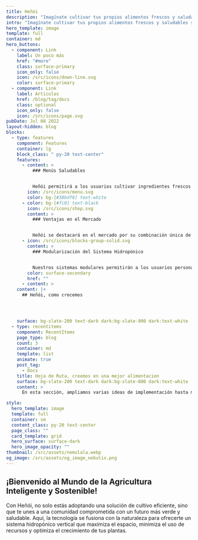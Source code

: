 ```yaml
---
title: Heñói
description: "Imagínate cultivar tus propios alimentos frescos y saludables sin necesidad de un gran jardín, directamente en la comodidad de tu hogar con los sistemas hidropónicos verticales modulares."
intro: "Imagínate cultivar tus propios alimentos frescos y saludables sin necesidad de un gran jardín, directamente en la comodidad de tu hogar con los sistemas hidropónicos verticales modulares."
hero_template: image
template: full
container: md
hero_buttons:
  - component: Link
    label: Un poco más
    href: "#more"
    class: surface-primary
    icon_only: false
    icon: /src/icons/down-line.svg
    color: surface-primary
  - component: Link
    label: Articulos
    href: /blog/tag/docs
    class: optional
    icon_only: false
    icon: /src/icons/page.svg
pubDate: Jul 08 2022
layout-hidden: blog
blocks:
  - type: features
    component: Features
    container: lg
    block_class: " py-20 text-center"
    features:
      - content: >
          ### Menús Saludables


          Heñói permitirá a los usuarios cultivar ingredientes frescos y nutritivos para crear menús saludables en casa. Con acceso a vegetales de hoja verde, hierbas aromáticas y microgreens, cada comida será una celebración de la frescura y la salud.
        icon: /src/icons/menu.svg
        color: bg-[#38bdf8] text-white
      - color: bg-[#fc0] text-black
        icon: /src/icons/shop.svg
        content: >
          ### Ventajas en el Mercado


          Heñói se destacará en el mercado por su combinación única de tecnología avanzada, sostenibilidad y facilidad de uso. Nuestra propuesta de valor atraerá tanto a los entusiastas de la tecnología como a los consumidores conscientes del medio ambiente, creando una amplia base de usuarios.
      - icon: /src/icons/blocks-group-solid.svg
        content: >
          ### Modularización del Sistema Hidropónico


          Nuestros sistemas modulares permitirán a los usuarios personalizar y expandir su jardín vertical según sus necesidades. Esta flexibilidad garantizará que Henoi pueda adaptarse a cualquier espacio y requerimiento, ofreciendo una solución escalable y accesible para todos.
        color: surface-secondary
        href: ""
      - content: >
    content: |+
      ## Heñói, como crecemos




    surface: bg-slate-200 text-dark dark:bg-slate-900 dark:text-white
  - type: recentitems
    component: RecentItems
    page_type: blog
    count: 3
    container: md
    template: list
    animate: true
    post_tag:
      - Docs
    title: Hoja de Ruta, creemos en una mejor alimentacion
    surface: bg-slate-200 text-dark dark:bg-slate-800 dark:text-white
    content: >
      En esta sección, ampliamos varias ideas de implementación hasta modelos de negocio.

style:
  hero_template: image
  template: full
  container: sm
  content_class: py-20 text-center
  page_class: ""
  card_template: grid
  hero_surface: surface-dark
  hero_image_opacity: ""
thumbnail: /src/assets/nemulala.webp
og_image: /src/assets/og_image_nebulix.png
---
```


## ¡Bienvenido al Mundo de la Agricultura Inteligente y Sostenible!

Con Heñói, no solo estás adoptando una solución de cultivo eficiente, sino que te unes a una comunidad comprometida con un futuro más verde y saludable. Aquí, la tecnología se fusiona con la naturaleza para ofrecerte un sistema hidropónico vertical que maximiza el espacio, minimiza el uso de recursos y optimiza el crecimiento de tus plantas.
